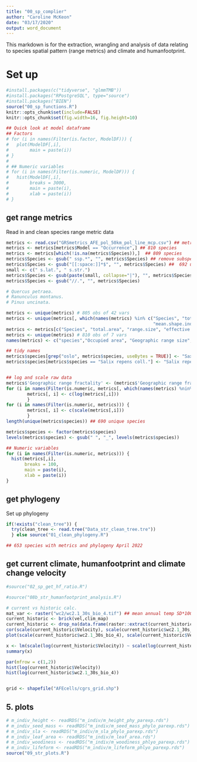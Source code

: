 ```yaml
---
title: "00_sp_complier"
author: "Caroline McKeon"
date: "03/17/2020"
output: word_document
---
```


This markdown is for the extraction, wrangling and analysis of data relating to species spatial pattern (range metrics) and climate and humanfootprint.

# Set up
```r
#install.packages(c("tidyverse", "glmmTMB"))
#install.packages("RPostgreSQL", type="source")
#install.packages("BIEN")
source("00_sp_functions.R")
knitr::opts_chunk$set(include=FALSE) 
knitr::opts_chunk$set(fig.width=16, fig.height=10) 

## Quick look at model dataframe
## Factors
# for (i in names(Filter(is.factor, ModelDF))) {
#   plot(ModelDF[,i], 
#        main = paste(i))
# }
# 
# ## Numeric variables
# for (i in names(Filter(is.numeric, ModelDF))) {
#   hist(ModelDF[,i], 
#        breaks = 3000, 
#        main = paste(i), 
#        xlab = paste(i))
# }
```

## get range metrics
Read in and clean species range metric data
```r
metrics <- read.csv("GRSmetrics_AFE_pol_50km_pol_line_mcp.csv") ## metrics provided by Anna Csergo in Spring 2022. 4260 obs of 42 vars
metrics <- metrics[metrics$Model == "Occurrence",] ## 810 species
metrics <- metrics[which(!is.na(metrics$Species)),]  ## 809 species
metrics$Species <- gsub(" ssp.*", "", metrics$Species) ## remove subspecies (for now). 714 unique species
metrics$Species <- gsub("[[:space:]]*$", "", metrics$Species) ##  692 unique species
small <- c(" s.lat.", " s.str.")
metrics$Species <- gsub(paste(small, collapse="|"), "", metrics$Species) ## 691
metrics$Species <- gsub("//.", "", metrics$Species) 

# Quercus petraea.
# Ranunculus montanus.
# Pinus uncinata.

metrics <- unique(metrics) # 805 obs of 42 vars
metrics <- unique(metrics[, which(names(metrics) %in% c("Species", "total.area", "range.size", "effective.mesh.size", 
                                                        "mean.shape.index", "prop.landscape", "perimeter.area.frac.dim"))])
metrics <- metrics[c("Species", "total.area", "range.size", "effective.mesh.size", "prop.landscape","mean.shape.index", "perimeter.area.frac.dim")]
metrics <- unique(metrics) # 810 obs of 7 vars
names(metrics) <- c("species","Occupied area", "Geographic range size", "Patch size distribution", "Geographic range filling", "Patch shape complexity", "Geographic range fractality") 

## tidy names
metrics$species[grep("oslo", metrics$species, useBytes = TRUE)] <- "Saxifraga osloensis"
metrics$species[metrics$species == "Salix repens coll."] <- "Salix repens"


## log and scale raw data
metrics$'Geographic range fractality' <- (metrics$'Geographic range fractality' + sqrt(min(metrics$'Geographic range fractality', na.rm = T)^2)) + 1
for (i in names(Filter(is.numeric, metrics[, which(names(metrics) %nin% c("Geographic range filling"))]))) {
        metrics[, i] <- c(log(metrics[,i]))
        }
for (i in names(Filter(is.numeric, metrics))) {
        metrics[, i] <- c(scale(metrics[,i]))
        }
length(unique(metrics$species)) ## 690 unique species

metrics$species <- factor(metrics$species)
levels(metrics$species) <- gsub(" ", "_", levels(metrics$species))
```

```r
## Numeric variables
for (i in names(Filter(is.numeric, metrics))) {
  hist(metrics[,i],
       breaks = 100,
       main = paste(i),
       xlab = paste(i))
}
```
## get phylogeny
Set up phylogeny
```r
if(!exists("clean_tree")) {
  try(clean_tree <- read.tree("Data_str_clean_tree.tre"))
  } else source("01_clean_phylogeny.R")

## 653 species with metrics and phylogeny April 2022
```


## get current climate, humanfootprint and climate change velocity
```r
#source("02_sp_get_hf_ratio.R")

#source("08b_str_humanfootprint_analysis.R")
```

```r
# current vs historic calc.
mat_var <- raster("wc2/wc2.1_30s_bio_4.tif") ## mean annual temp SD*100
current_historic <- brick(vel,clim_map)
current_historic <- drop_na(data.frame(raster::extract(current_historic,sp_co)))
cor(scale(current_historic$Velocity), scale(current_historic$wc2.1_30s_bio_4)) ## correlation = 0.382153
plot(scale(current_historic$wc2.1_30s_bio_4), scale(current_historic$Velocity))

x <- lm(scale(log(current_historic$Velocity)) ~ scale(log(current_historic$wc2.1_30s_bio_4)))
summary(x)

par(mfrow = c(1,2))
hist(log(current_historic$Velocity))
hist(log(current_historic$wc2.1_30s_bio_4))


grid <- shapefile("AFEcells/cgrs_grid.shp")
```


## 5. plots
```r
# m_indiv_height <- readRDS("m_indiv/m_height_phy_parexp.rds")
# m_indiv_seed_mass <- readRDS("m_indiv/m_seed_mass_phylo_parexp.rds")
# m_indiv_sla <- readRDS("m_indiv/m_sla_phylo_parexp.rds")
# m_indiv_leaf_area <- readRDS("m_indiv/m_leaf_area.rds")
# m_indiv_woodiness <- readRDS("m_indiv/m_woodiness_phlyo_parexp.rds")
# m_indiv_lifeform <- readRDS("m_indiv/m_lifeform_phlyo_parexp.rds")
source("09_str_plots.R")
```




